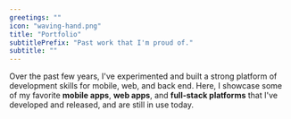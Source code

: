 ```yaml
---
greetings: ""
icon: "waving-hand.png"
title: "Portfolio"
subtitlePrefix: "Past work that I'm proud of."
subtitle: ""
---
```



Over the past few years, I've experimented and built a strong platform of development skills for mobile, web, and back end. Here, I showcase some of my favorite <b>mobile apps</b>, <b>web apps</b>, and <b>full-stack platforms</b> that I've developed and released, and are still in use today.
